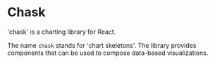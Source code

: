 
<Meta title="Introduction" />

# Chask

'chask' is a charting library for React.

The name `chask` stands for 'chart skeletons'.
The library provides components that can be used to compose data-based visualizations.
